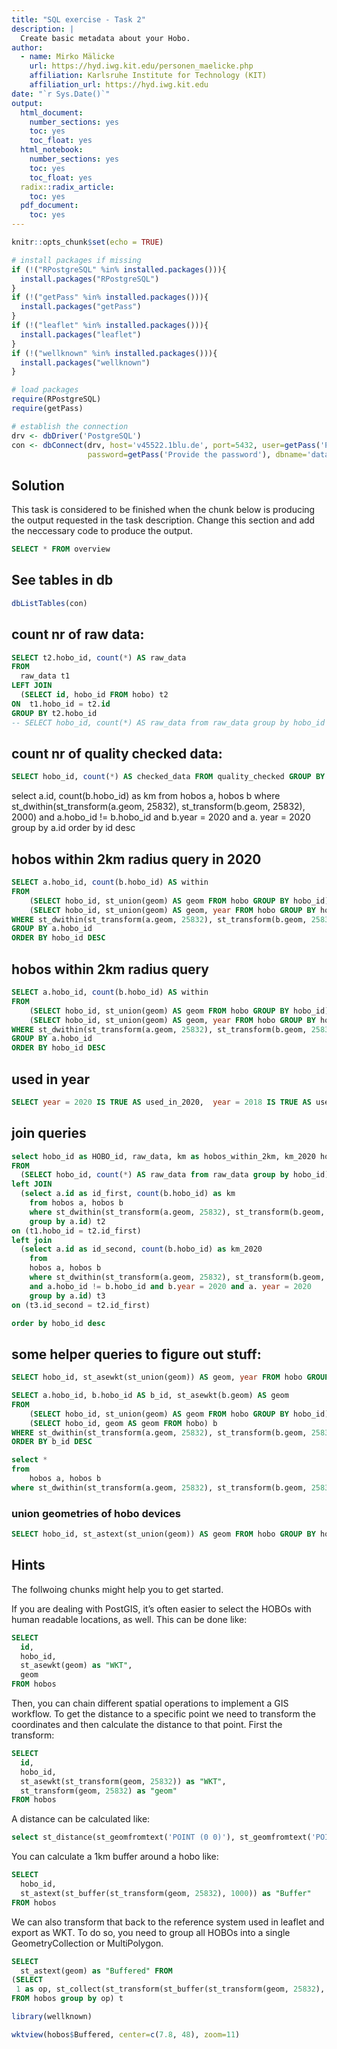 ```yaml
---
title: "SQL exercise - Task 2"
description: |
  Create basic metadata about your Hobo.
author:
  - name: Mirko Mälicke
    url: https://hyd.iwg.kit.edu/personen_maelicke.php
    affiliation: Karlsruhe Institute for Technology (KIT)
    affiliation_url: https://hyd.iwg.kit.edu
date: "`r Sys.Date()`"
output:  
  html_document:
    number_sections: yes
    toc: yes
    toc_float: yes
  html_notebook:
    number_sections: yes
    toc: yes
    toc_float: yes
  radix::radix_article:
    toc: yes
  pdf_document:
    toc: yes
---
```


```r
knitr::opts_chunk$set(echo = TRUE)

# install packages if missing
if (!("RPostgreSQL" %in% installed.packages())){
  install.packages("RPostgreSQL")
}
if (!("getPass" %in% installed.packages())){
  install.packages("getPass")
}
if (!("leaflet" %in% installed.packages())){
  install.packages("leaflet")
}
if (!("wellknown" %in% installed.packages())){
  install.packages("wellknown")
}

# load packages
require(RPostgreSQL)
require(getPass)

# establish the connection
drv <- dbDriver('PostgreSQL')
con <- dbConnect(drv, host='v45522.1blu.de', port=5432, user=getPass('Provide the user'), 
                 password=getPass('Provide the password'), dbname='datamanagement')
```

## Solution

This task is considered to be finished when the chunk below is producing the output requested in the task description. Change this section and add the neccessary code to produce the output.

```sql
SELECT * FROM overview
```

## See tables in db

```r
dbListTables(con)
```



## count nr of raw data:

```sql
SELECT t2.hobo_id, count(*) AS raw_data
FROM 
  raw_data t1
LEFT JOIN 
  (SELECT id, hobo_id FROM hobo) t2
ON  t1.hobo_id = t2.id
GROUP BY t2.hobo_id 
-- SELECT hobo_id, count(*) AS raw_data from raw_data group by hobo_id
```

## count nr of quality checked data:
```sql
SELECT hobo_id, count(*) AS checked_data FROM quality_checked GROUP BY hobo_id ORDER BY hobo_id ASC
```

select a.id, count(b.hobo_id) as km
from 
    hobos a, hobos b 
where st_dwithin(st_transform(a.geom, 25832), st_transform(b.geom, 25832), 2000) and a.hobo_id != b.hobo_id and b.year = 2020 and a. year = 2020
group by a.id order by id desc

## hobos within 2km radius query in 2020
```sql
SELECT a.hobo_id, count(b.hobo_id) AS within
FROM 
    (SELECT hobo_id, st_union(geom) AS geom FROM hobo GROUP BY hobo_id) a,
    (SELECT hobo_id, st_union(geom) AS geom, year FROM hobo GROUP BY hobo_id, year) b 
WHERE st_dwithin(st_transform(a.geom, 25832), st_transform(b.geom, 25832), 2000) AND a.hobo_id != b.hobo_id AND b.year = 2020
GROUP BY a.hobo_id 
ORDER BY hobo_id DESC
```

## hobos within 2km radius query

```sql
SELECT a.hobo_id, count(b.hobo_id) AS within
FROM 
    (SELECT hobo_id, st_union(geom) AS geom FROM hobo GROUP BY hobo_id) a,
    (SELECT hobo_id, st_union(geom) AS geom, year FROM hobo GROUP BY hobo_id, year) b 
WHERE st_dwithin(st_transform(a.geom, 25832), st_transform(b.geom, 25832), 2000) AND a.hobo_id != b.hobo_id
GROUP BY a.hobo_id 
ORDER BY hobo_id DESC
```

## used in year

```sql
SELECT year = 2020 IS TRUE AS used_in_2020,  year = 2018 IS TRUE AS used_in_2018, year = 2017 IS TRUE AS used_in_2017 FROM hobos
```

## join queries
```sql
select hobo_id as HOBO_id, raw_data, km as hobos_within_2km, km_2020 hobos_within_2km_2020
FROM 
  (SELECT hobo_id, count(*) AS raw_data from raw_data group by hobo_id) t1
left JOIN
  (select a.id as id_first, count(b.hobo_id) as km 
    from hobos a, hobos b 
    where st_dwithin(st_transform(a.geom, 25832), st_transform(b.geom, 25832), 2000) and a.hobo_id != b.hobo_id 
    group by a.id) t2 
on (t1.hobo_id = t2.id_first)
left join 
  (select a.id as id_second, count(b.hobo_id) as km_2020
    from 
    hobos a, hobos b 
    where st_dwithin(st_transform(a.geom, 25832), st_transform(b.geom, 25832), 2000) 
    and a.hobo_id != b.hobo_id and b.year = 2020 and a. year = 2020
    group by a.id) t3
on (t3.id_second = t2.id_first)

order by hobo_id desc
```

## some helper queries to figure out stuff:

```sql

SELECT hobo_id, st_asewkt(st_union(geom)) AS geom, year FROM hobo GROUP BY hobo_id, year ORDER BY hobo_id ASC


```


```sql

SELECT a.hobo_id, b.hobo_id AS b_id, st_asewkt(b.geom) AS geom
FROM 
    (SELECT hobo_id, st_union(geom) AS geom FROM hobo GROUP BY hobo_id) a,
    (SELECT hobo_id, geom AS geom FROM hobo) b 
WHERE st_dwithin(st_transform(a.geom, 25832), st_transform(b.geom, 25832), 2000) AND a.hobo_id = 10350083
ORDER BY b_id DESC

```


```sql

select *
from 
    hobos a, hobos b 
where st_dwithin(st_transform(a.geom, 25832), st_transform(b.geom, 25832), 2000) and a.hobo_id != b.hobo_id 

```

### union geometries of hobo devices
```sql
SELECT hobo_id, st_astext(st_union(geom)) AS geom FROM hobo GROUP BY hobo_id
```



## Hints

The follwoing chunks might help you to get started.

If you are dealing with PostGIS, it's often easier to select the HOBOs with human readable locations, as well.
This can be done like:
```sql
SELECT 
  id, 
  hobo_id,
  st_asewkt(geom) as "WKT",
  geom 
FROM hobos

```

Then, you can chain different spatial operations to implement a GIS workflow. To get the distance to a specific point we need to
transform the coordinates and then calculate the distance to that point. First the transform:
```sql
SELECT 
  id, 
  hobo_id,
  st_asewkt(st_transform(geom, 25832)) as "WKT",
  st_transform(geom, 25832) as "geom"
FROM hobos
```

A distance can be calculated like:
```sql
select st_distance(st_geomfromtext('POINT (0 0)'), st_geomfromtext('POINT (1 1)'))
```

You can calculate a 1km buffer around a hobo like:
```sql
SELECT 
  hobo_id,
  st_astext(st_buffer(st_transform(geom, 25832), 1000)) as "Buffer"
FROM hobos
```

We can also transform that back to the reference system used in leaflet and export as WKT. To do so, you need to group all
HOBOs into a single GeometryCollection or MultiPolygon.
```sql
SELECT 
  st_astext(geom) as "Buffered" FROM 
(SELECT 
 1 as op, st_collect(st_transform(st_buffer(st_transform(geom, 25832), 1000), 4326)) as geom
FROM hobos group by op) t

```

```r
library(wellknown)

wktview(hobos$Buffered, center=c(7.8, 48), zoom=11)
```


